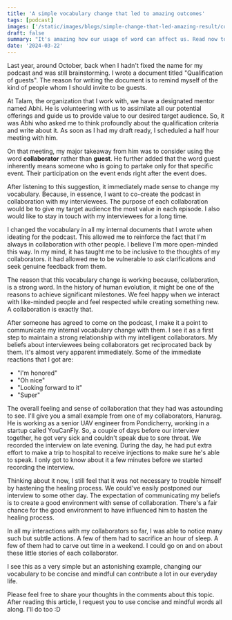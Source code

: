 ```yaml
---
title: 'A simple vocabulary change that led to amazing outcomes'
tags: [podcast]
images: ['/static/images/blogs/simple-change-that-led-amazing-result/cover-image.png'] # First element of list is cover image
draft: false
summary: "It's amazing how our usage of word can affect us. Read now to learn about the change!"
date: '2024-03-22'
---
```


Last year, around October, back when I hadn't fixed the name for my podcast and was still brainstorming. I wrote a document titled "Qualification of guests". The reason for writing the document is to remind myself of the kind of people whom I should invite to be guests.

At Talam, the organization that I work with, we have a designated mentor named Abhi. He is volunteering with us to assimilate all our potential offerings and guide us to provide value to our desired target audience. So, it was Abhi who asked me to think profoundly about the qualification criteria and write about it. As soon as I had my draft ready, I scheduled a half hour meeting with him.

On that meeting, my major takeaway from him was to consider using the word **collaborator** rather than **guest**. He further added that the word guest inherently means someone who is going to partake only for that specific event. Their participation on the event ends right after the event does.

After listening to this suggestion, it immediately made sense to change my vocabulary. Because, in essence, I want to co-create the podcast in collaboration with my interviewees. The purpose of each collaboration would be to give my target audience the most value in each episode. I also would like to stay in touch with my interviewees for a long time.

I changed the vocabulary in all my internal documents that I wrote when ideating for the podcast. This allowed me to reinforce the fact that I'm always in collaboration with other people. I believe I'm more open-minded this way. In my mind, it has taught me to be inclusive to the thoughts of my collaborators. it had allowed me to be vulnerable to ask clarifications and seek genuine feedback from them.

The reason that this vocabulary change is working because, collaboration, is a strong word. In the history of human evolution, it might be one of the reasons to achieve significant milestones. We feel happy when we interact with like-minded people and feel respected while creating something new. A collaboration is exactly that.

After someone has agreed to come on the podcast, I make it a point to communicate my internal vocabulary change with them. I see it as a first step to maintain a strong relationship with my intelligent collaborators. My beliefs about interviewees being collaborators get reciprocated back by them. It's almost very apparent immediately. Some of the immediate reactions that I got are:

- "I'm honored"
- "Oh nice"
- "Looking forward to it"
- "Super"

The overall feeling and sense of collaboration that they had was astounding to see. I'll give you a small example from one of my collaborators, Hanurag. He is working as a senior UAV engineer from Pondicherry, working in a startup called YouCanFly. So, a couple of days before our interview together, he got very sick and couldn't speak due to sore throat. We recorded the interview on late evening. During the day, he had put extra effort to make a trip to hospital to receive injections to make sure he's able to speak. I only got to know about it a few minutes before we started recording the interview.

Thinking about it now, I still feel that it was not necessary to trouble himself by hastening the healing process. We could've easily postponed our interview to some other day. The expectation of communicating my beliefs is to create a good environment with sense of collaboration. There's a fair chance for the good environment to have influenced him to hasten the healing process.

In all my interactions with my collaborators so far, I was able to notice many such but subtle actions. A few of them had to sacrifice an hour of sleep. A few of them had to carve out time in a weekend. I could go on and on about these little stories of each collaborator.

I see this as a very simple but an astonishing example, changing our vocabulary to be concise and mindful can contribute a lot in our everyday life.

Please feel free to share your thoughts in the comments about this topic. After reading this article, I request you to use concise and mindful words all along. I'll do too :D
